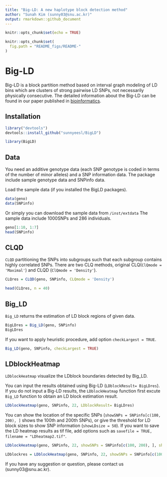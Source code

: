 ```yaml
---
title: "Big-LD: A new haplotype block detection method"
author: "Sunah Kim (sunny03@snu.ac.kr)"
output: rmarkdown::github_document
---
```


```r
knitr::opts_chunk$set(echo = TRUE)
```
```r
knitr::opts_chunk$set(
  fig.path = "README_figs/README-"
)
```

# Big-LD

Big-LD is a block partition method based on interval graph modeling of LD bins which are clusters of strong pairwise LD SNPs, not necessarily physically consecutive.
The detailed information about the Big-LD can be found in our paper published in [bioinformatics](https://academic.oup.com/bioinformatics/article/doi/10.1093/bioinformatics/btx609/4282661/A-new-haplotype-block-detection-method-for-dense).

## Installation
```r
library("devtools")
devtools::install_github("sunnyeesl/BigLD")
```
```r
library(BigLD)
```
## Data

You need an additive genotype data (each SNP genotype is coded in terms of the number of minor alleles) and a SNP information data.
The package include sample genotype data and SNPinfo data. 

Load the sample data (if you installed the BigLD packages).
```r
data(geno)
data(SNPinfo)
```
Or simply you can download the sample data from `/inst/extdata`
The sample data include 1000SNPs and 286 individuals.
```r
geno[1:10, 1:7]
head(SNPinfo)
```

## CLQD

`CLQD` partitioning the SNPs into subgroups such that each subgroup contains highly correlated SNPs.
There are two CLQ methods, original CLQ(`ClQmode = 'Maximal'`) and CLQD (`ClQmode = 'Density'`).

```r
CLQres = CLQD(geno, SNPinfo, CLQmode = 'Density')
```

```r
head(CLQres, n = 40)
```
## Big_LD

`Big_LD` returns the estimation of LD block regions of given data.

```r
BigLDres = Big_LD(geno, SNPinfo)
BigLDres
```
If you want to apply heuristic procedure, add option `checkLargest = TRUE`.

```r
Big_LD(geno, SNPinfo, checkLargest = TRUE)
```

## LDblockHeatmap

`LDblockHeatmap` visualize the LDblock boundaries detected by Big_LD.

You can input the results obtained using Big-LD (`LDblockResult= BigLDres`). 
If you do not input a Big-LD results, the `LDblockHeatmap` function first excute `Big_LD` function to obtain an LD block estimation result.

```r
LDblockHeatmap(geno, SNPinfo, 22, LDblockResult= BigLDres)
```

You can show the location of the specific SNPs (`showSNPs = SNPinfo[c(100, 200), ]` shows the 100th and 200th SNPs), 
or give the threshold for LD block sizes to show SNP information (`showLDsize = 50`).
If you want to save the LD heatmap results as tif file, add options such as `savefile = TRUE, filename = "LDheatmap2.tif"`.

```r
LDblockHeatmap(geno, SNPinfo, 22, showSNPs = SNPinfo[c(100, 200), ], showLDsize = 50, savefile = TRUE, filename = "LDheatmap2.tif")
```
```r
LDblockres = LDblockHeatmap(geno, SNPinfo, 22, showSNPs = SNPinfo[c(100, 200), ], showLDsize = 50, savefile = TRUE, filename = "LDheatmap2.tif")
```

If you have any suggestion or question, please contact us (sunny03@snu.ac.kr).
